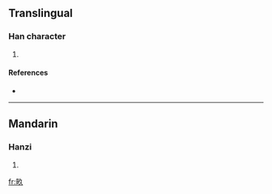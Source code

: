 ==Translingual==

===Han character===
{{Han char|rn=102|rad=田|as=03|sn=8|four=|canj=田弓人 (WNO)}}

# {{defn|Han|sort=田03}}

====References====
* {{Han ref|kx=0759.190|dkj=21750|hdz=42530.130|uh=7542|ud=30018}}

----

==Mandarin==

===Hanzi===
{{cmn-hanzi|pin=[[jiù]] ([[jiu4]]), [[liù]] ([[liu4]]), [[mǔ]] ([[mu3]])|wg=chiu<sup>4</sup>, liu<sup>4</sup>, mu<sup>3</sup>}}

# {{defn|Mandarin}}

[[fr:畂]]